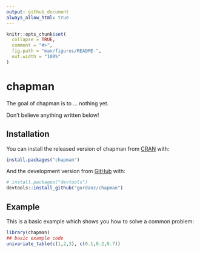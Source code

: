 ```yaml
---
output: github_document
always_allow_html: true
---
```


<!-- README.md is generated from README.Rmd. Please edit that file -->

```r
knitr::opts_chunk$set(
  collapse = TRUE,
  comment = "#>",
  fig.path = "man/figures/README-",
  out.width = "100%"
)
```

# chapman

<!-- badges: start -->
<!-- badges: end -->

The goal of chapman is to ... nothing yet.

Don't believe anything written below!

## Installation

You can install the released version of chapman from [CRAN](https://CRAN.R-project.org) with:

``` r
install.packages("chapman")
```

And the development version from [GitHub](https://github.com/) with:

``` r
# install.packages("devtools")
devtools::install_github("gordanz/chapman")
```
## Example

This is a basic example which shows you how to solve a common problem:

```r
library(chapman)
## basic example code
univariate_table(c(1,2,3), c(0.1,0.2,0.7))
```


